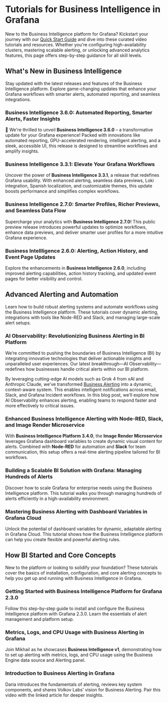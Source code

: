 
# Tutorials for Business Intelligence in Grafana

New to the Business Intelligence platform for Grafana? Kickstart your journey with our [Quick Start Guide](/big/quick-start/) and dive into these curated video tutorials and resources. Whether you're configuring high-availability clusters, mastering scalable alerting, or unlocking advanced analytics features, this page offers step-by-step guidance for all skill levels.

<Tutorials />

## What's New in Business Intelligence

Stay updated with the latest releases and features of the Business Intelligence platform. Explore game-changing updates that enhance your Grafana workflows with smarter alerts, automated reporting, and seamless integrations.

### Business Intelligence 3.6.0: Automated Reporting, Smarter Alerts, Faster Insights

🚀 We're thrilled to unveil **Business Intelligence 3.6.0** – a transformative update for your Grafana experience! Packed with innovations like automated reporting, GPU-accelerated rendering, intelligent alerting, and a sleek, accessible UI, this release is designed to streamline workflows and amplify insights.

<Youtube
  id="cE7fLoB0YSM"
  title="Discover the highlights of BI 3.6.0 and see how it can revolutionize your dashboards!"
/>

### Business Intelligence 3.3.1: Elevate Your Grafana Workflows

Uncover the power of **Business Intelligence 3.3.1**, a release that redefines Grafana usability. With enhanced alerting, seamless data previews, Loki integration, Spanish localization, and customizable themes, this update boosts performance and simplifies complex workflows.

<Youtube
  id="QLcjFLYxT8U"
  title="Business Intelligence 3.3.1: Elevate Your Grafana Workflows"
/>

### Business Intelligence 2.7.0: Smarter Profiles, Richer Previews, and Seamless Data Flow

Supercharge your analytics with **Business Intelligence 2.7.0**! This public preview release introduces powerful updates to optimize workflows, enhance data previews, and deliver smarter user profiles for a more intuitive Grafana experience.

<Youtube
  id="uRSjwfQJ3ik"
  title="Business Intelligence 2.7.0: Smarter Profiles, Richer Previews, and Seamless Data Flow"
/>

### Business Intellligence 2.6.0: Alerting, Action History, and Event Page Updates

Explore the enhancements in **Business Intelligence 2.6.0**, including improved alerting capabilities, action history tracking, and updated event pages for better visibility and control.

<Youtube
  id="IOYyfIkNwJ4"
  title="Business Alerting, Action History, and Event Page Updates in Business Intelligence 2.6.0"
/>

## Advanced Alerting and Automation

Learn how to build robust alerting systems and automate workflows using the Business Intelligence platform. These tutorials cover dynamic alerting, integrations with tools like Node-RED and Slack, and managing large-scale alert setups.

### AI Observability: Revolutionizing Business Alerting in BI Platform

We’re committed to pushing the boundaries of Business Intelligence (BI) by integrating innovative technologies that deliver actionable insights and unparalleled user experiences. Our latest breakthrough—AI Observability—redefines how businesses handle critical alerts within our BI platform.

By leveraging cutting-edge AI models such as Grok 4 from xAI and Anthropic Claude, we’ve transformed [Business Alerting](/big/alerting/) into a dynamic, context-aware system. This enables intelligent notifications across email, Slack, and Grafana Incident workflows. In this blog post, we’ll explore how AI Observability enhances alerting, enabling teams to respond faster and more effectively to critical issues.

<BlogPost id="ai-observability-20250714" />

### Enhanced Business Intelligence Alerting with Node-RED, Slack, and Image Render Microservice

With **Business Intelligence Platform 3.4.0**, the **Image Render Microservice** leverages Grafana dashboard variables to create dynamic visual content for alerts. Combined with **Node-RED** for automation and **Slack** for team communication, this setup offers a real-time alerting pipeline tailored for BI workflows.

<BlogPost id="node-red-slack" />

### Building a Scalable BI Solution with Grafana: Managing Hundreds of Alerts

Discover how to scale Grafana for enterprise needs using the Business Intelligence platform. This tutorial walks you through managing hundreds of alerts efficiently in a high-availability environment.

<Youtube
  id="aOFfKYsZ9XM"
  title="Building a Scalable BI Solution with Grafana: Managing Hundreds of Alerts"
/>

### Mastering Business Alerting with Dashboard Variables in Grafana Cloud

Unlock the potential of dashboard variables for dynamic, adaptable alerting in Grafana Cloud. This tutorial shows how the Business Intelligence platform can help you create flexible and powerful alerting rules.

<Youtube
  id="ey0ZSbSDxtI"
  title="Mastering Business Alerting: Dashboard Variables in Grafana Cloud"
/>

## How BI Started and Core Concepts

New to the platform or looking to solidify your foundation? These tutorials cover the basics of installation, configuration, and core alerting concepts to help you get up and running with Business Intelligence in Grafana.

### Getting Started with Business Intelligence Platform for Grafana 2.3.0

Follow this step-by-step guide to install and configure the Business Intelligence platform with Grafana 2.3.0. Learn the essentials of alert management and platform setup.

<Youtube
  id="KM5a2qzlOak"
  title="Getting Started with Business Intelligence Platform for Grafana 2.3.0"
/>

### Metrics, Logs, and CPU Usage with Business Alerting in Grafana

Join Mikhail as he showcases **Business Intelligence v1**, demonstrating how to set up alerting with metrics, logs, and CPU usage using the Business Engine data source and Alerting panel.

<Youtube
  id="8UaY916PPXc"
  title="Metrics, Logs, and CPU Usage with Business Alerting in Grafana"
/>

### Introduction to Business Alerting in Grafana

Daria introduces the fundamentals of alerting, reviews key system components, and shares Volkov Labs’ vision for Business Alerting. Pair this video with the linked article for deeper insights.

<Youtube id="vky-7-DfvXE" title="Business Alerting Announcement" />
